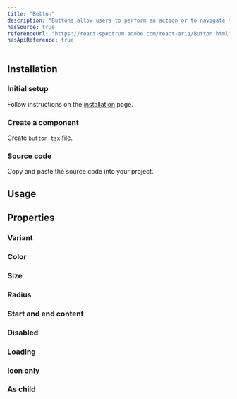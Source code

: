 ```yaml
---
title: "Button"
description: "Buttons allow users to perform an action or to navigate to another page."
hasSource: true
referenceUrl: "https://react-spectrum.adobe.com/react-aria/Button.html"
hasApiReference: true
---
```


## Installation

<Steps>

### Initial setup

Follow instructions on the [installation](/docs/overview/installation) page.

### Create a component

Create `button.tsx` file.

### Source code

Copy and paste the source code into your project.

</Steps>

## Usage

<ComponentPreview slug="button/usage" />

## Properties

### Variant

<ComponentPreview slug="button/variant" />

### Color

<ComponentPreview slug="button/color" />

### Size

<ComponentPreview slug="button/size" />

### Radius

<ComponentPreview slug="button/radius" />

### Start and end content

<ComponentPreview slug="button/startEndContent" />

### Disabled

<ComponentPreview slug="button/disabled" />

### Loading

<ComponentPreview slug="button/loading" />

### Icon only

<ComponentPreview slug="button/iconOnly" />

### As child

<ComponentPreview slug="button/asChild" />
